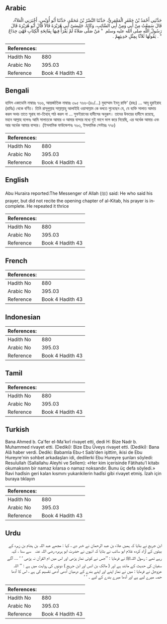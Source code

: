 ## Arabic


<div dir="rtl" lang="ar" style={{fontSize:'larger',backgroundColor:'#f8f9fa',padding:20}}>
حَدَّثَنِي أَحْمَدُ بْنُ جَعْفَرٍ الْمَعْقِرِيُّ، حَدَّثَنَا النَّضْرُ بْنُ مُحَمَّدٍ، حَدَّثَنَا أَبُو أُوَيْسٍ، أَخْبَرَنِي الْعَلاَءُ، قَالَ سَمِعْتُ مِنْ أَبِي وَمِنْ أَبِي السَّائِبِ، وَكَانَا، جَلِيسَىْ أَبِي هُرَيْرَةَ قَالاَ قَالَ أَبُو هُرَيْرَةَ قَالَ رَسُولُ اللَّهِ صلى الله عليه وسلم ‏ "‏ مَنْ صَلَّى صَلاَةً لَمْ يَقْرَأْ فِيهَا بِفَاتِحَةِ الْكِتَابِ فَهْىَ خِدَاجٌ ‏"‏ ‏.‏ يَقُولُهَا ثَلاَثًا بِمِثْلِ حَدِيثِهِمْ ‏.‏
</div>
<div style={{backgroundColor:'#f8f9fa',padding:20, marginBottom: 10}}><table> <thead> <tr> <th>References:</th> <th></th> </tr> </thead> <tbody><tr><td>Hadith No</td><td>880</td></tr><tr><td>Arabic No</td><td>395.03</td></tr><tr><td>Reference</td><td>Book 4 Hadith 43</td></tr></tbody></table></div>

## Bengali


<div dir="ltr" lang="bn" style={{fontSize:'larger',backgroundColor:'#f8f9fa',padding:20}}>
হাদিস একাডেমি নাম্বারঃ ৭৬৬, আন্তর্জাতিক নাম্বারঃ ৩৯৫ ৭৬৬-(৪০/...) মুহাম্মাদ ইবনু রাফি' (রহঃ) ... আবূ হুরাইরাহ (রাযিঃ) থেকে বর্ণিত। তিনি রাসূলুল্লাহ সাল্লাল্লাহু আলাইহি ওয়াসাল্লাম কে বলতে শুনেছেন যে, যে ব্যক্তি সালাত আদায় করল অথচ তাতে সূরাহ ফা-তিহাহ্‌ পাঠ করল না … সুফইয়ানের হাদীসের অনুরূপ। তাদের উভয়ের হাদীসে রয়েছে, মহান আল্লাহ বলেনঃ আমি সালাতকে আমার ও আমার বান্দার মধ্যে দুই ভাগে ভাগ করে নিয়েছি, এর অর্ধেক আমার এবং আর অর্ধেক আমার বান্দার। (ইসলামিক ফাউন্ডেশনঃ ৭৬৩, ইসলামিক সেন্টারঃ ৭৭৫)
</div>
<div style={{backgroundColor:'#f8f9fa',padding:20, marginBottom: 10}}><table> <thead> <tr> <th>References:</th> <th></th> </tr> </thead> <tbody><tr><td>Hadith No</td><td>880</td></tr><tr><td>Arabic No</td><td>395.03</td></tr><tr><td>Reference</td><td>Book 4 Hadith 43</td></tr></tbody></table></div>

## English


<div dir="ltr" lang="en" style={{fontSize:'larger',backgroundColor:'#f8f9fa',padding:20}}>
Abu Huraira reported:The Messenger of Allah (ﷺ) said: He who said his prayer, but did not recite the opening chapter of al-Kitab, his prayer is incomplete. He repeated it thrice
</div>
<div style={{backgroundColor:'#f8f9fa',padding:20, marginBottom: 10}}><table> <thead> <tr> <th>References:</th> <th></th> </tr> </thead> <tbody><tr><td>Hadith No</td><td>880</td></tr><tr><td>Arabic No</td><td>395.03</td></tr><tr><td>Reference</td><td>Book 4 Hadith 43</td></tr></tbody></table></div>

## French


<div dir="ltr" lang="fr" style={{fontSize:'larger',backgroundColor:'#f8f9fa',padding:20}}>

</div>
<div style={{backgroundColor:'#f8f9fa',padding:20, marginBottom: 10}}><table> <thead> <tr> <th>References:</th> <th></th> </tr> </thead> <tbody><tr><td>Hadith No</td><td>880</td></tr><tr><td>Arabic No</td><td>395.03</td></tr><tr><td>Reference</td><td>Book 4 Hadith 43</td></tr></tbody></table></div>

## Indonesian


<div dir="ltr" lang="id" style={{fontSize:'larger',backgroundColor:'#f8f9fa',padding:20}}>

</div>
<div style={{backgroundColor:'#f8f9fa',padding:20, marginBottom: 10}}><table> <thead> <tr> <th>References:</th> <th></th> </tr> </thead> <tbody><tr><td>Hadith No</td><td>880</td></tr><tr><td>Arabic No</td><td>395.03</td></tr><tr><td>Reference</td><td>Book 4 Hadith 43</td></tr></tbody></table></div>

## Tamil


<div dir="ltr" lang="ta" style={{fontSize:'larger',backgroundColor:'#f8f9fa',padding:20}}>

</div>
<div style={{backgroundColor:'#f8f9fa',padding:20, marginBottom: 10}}><table> <thead> <tr> <th>References:</th> <th></th> </tr> </thead> <tbody><tr><td>Hadith No</td><td>880</td></tr><tr><td>Arabic No</td><td>395.03</td></tr><tr><td>Reference</td><td>Book 4 Hadith 43</td></tr></tbody></table></div>

## Turkish


<div dir="ltr" lang="tr" style={{fontSize:'larger',backgroundColor:'#f8f9fa',padding:20}}>
Bana Ahmed b. Ca'fer el-Ma'kırî rivayet etti, dedi H: Bize Nadr b. Muhammed rivayet etti. (Dediki): Bize Ebu Üveys rivayet etti. (Dediki): Bana Alâ haber verdi. Dediki: Babamla Ebu-t Saib'den işittim, ikisi de Ebu Hureyre'nin sohbet arkadaşları idi, dedilerki Ebu Hureyre şunları söyledi: Resulullah (Sallallahu Aleyhi ve Sellem): «Her kim içerisinde Fâtihatu'l kitabı okumaksınn bir namaz kılarsa o namaz noksandır. Bunu üç defa söyledi.» Ravi hadîsin geri kalan kısmını yukarıkilerin hadîsi gibi rivayet etmiş. İzah için buraya tıklayın
</div>
<div style={{backgroundColor:'#f8f9fa',padding:20, marginBottom: 10}}><table> <thead> <tr> <th>References:</th> <th></th> </tr> </thead> <tbody><tr><td>Hadith No</td><td>880</td></tr><tr><td>Arabic No</td><td>395.03</td></tr><tr><td>Reference</td><td>Book 4 Hadith 43</td></tr></tbody></table></div>

## Urdu


<div dir="rtl" lang="ur" style={{fontSize:'larger',backgroundColor:'#f8f9fa',padding:20}}>
ابن جریج نے بتایا کہ ہمیں علاء بن عبد الرحمان نے خبر دی ، کہا : مجھے عبد اللہ بن ہشام بن زہرہ کے بیٹوں کے آزاد کردہ غلام ابو سائب نے بتایا کہ انہوں نے حضرت ابو ہریرہ ‌رضی ‌اللہ ‌عنہ ‌ ‌ سے سنا ، کہہ رہے تھے : رسول اللہﷺ نے فرمایا : ’’جس نے کوئی نماز پڑھی اور اس میں ام القرآن نہ پڑھی ‘ ‘ ... آگے سفیان کی حدیث کے مانند ہے اور ( مالک بن انس اور ابن جریج ) دونوں کی روایت میں ہے : ’’ اللہ عزوجل نے فرمایا : میں نے نماز اپنے اور اپنے بندے کے درمیان آدھی آدھی تقسیم کی ہے ، اس کا آدھا حصہ میرے لیے ہے اور آدھا میرے بندے کے لیے ۔ ‘ ‘
</div>
<div style={{backgroundColor:'#f8f9fa',padding:20, marginBottom: 10}}><table> <thead> <tr> <th>References:</th> <th></th> </tr> </thead> <tbody><tr><td>Hadith No</td><td>880</td></tr><tr><td>Arabic No</td><td>395.03</td></tr><tr><td>Reference</td><td>Book 4 Hadith 43</td></tr></tbody></table></div>
